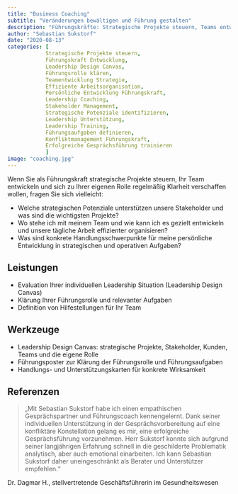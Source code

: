 ```yaml
---
title: "Business Coaching"
subtitle: "Veränderungen bewältigen und Führung gestalten"
description: "Führungskräfte: Strategische Projekte steuern, Teams entwickeln, die eigene Rolle klären. Tools für mehr Effizienz."
author: "Sebastian Sukstorf"
date: "2020-08-13"
categories: [
            Strategische Projekte steuern,
            Führungskraft Entwicklung,
            Leadership Design Canvas,
            Führungsrolle klären,
            Teamentwicklung Strategie,
            Effiziente Arbeitsorganisation,
            Persönliche Entwicklung Führungskraft,
            Leadership Coaching,
            Stakeholder Management,
            Strategische Potenziale identifizieren,
            Leadership Unterstützung,
            Leadership Training,
            Führungsaufgaben definieren,
            Konfliktmanagement Führungskraft,
            Erfolgreiche Gesprächsführung trainieren
            ]
image: "coaching.jpg"
---
```


Wenn Sie als Führungskraft strategische Projekte steuern, Ihr Team entwickeln und sich zu Ihrer eigenen Rolle regelmäßig Klarheit verschaffen wollen, fragen Sie sich vielleicht:

- Welche strategischen Potenziale unterstützen unsere Stakeholder und was sind die wichtigsten Projekte?
- Wo stehe ich mit meinem Team und wie kann ich es gezielt entwickeln und unsere tägliche Arbeit effizienter organisieren?
- Was sind konkrete Handlungsschwerpunkte für meine persönliche Entwicklung in strategischen und operativen Aufgaben?

## Leistungen

- Evaluation Ihrer individuellen Leadership Situation (Leadership Design Canvas)
- Klärung Ihrer Führungsrolle und relevanter Aufgaben
- Definition von Hilfestellungen für Ihr Team

## Werkzeuge

- Leadership Design Canvas: strategische Projekte, Stakeholder, Kunden, Teams und die eigene Rolle
- Führungsposter zur Klärung der Führungsrolle und Führungsaufgaben
- Handlungs- und Unterstützungskarten für konkrete Wirksamkeit

## Referenzen

> „Mit Sebastian Sukstorf habe ich einen empathischen Gesprächspartner und Führungscoach kennengelernt. Dank seiner individuellen Unterstützung in der Gesprächsvorbereitung auf eine konfliktäre Konstellation gelang es mir, eine erfolgreiche Gesprächsführung vorzunehmen. Herr Sukstorf konnte sich aufgrund seiner langjährigen Erfahrung schnell in die geschilderte Problematik analytisch, aber auch emotional einarbeiten. Ich kann Sebastian Sukstorf daher uneingeschränkt als Berater und Unterstützer empfehlen.“

Dr. Dagmar H., stellvertretende Geschäftsführerin im Gesundheitswesen
